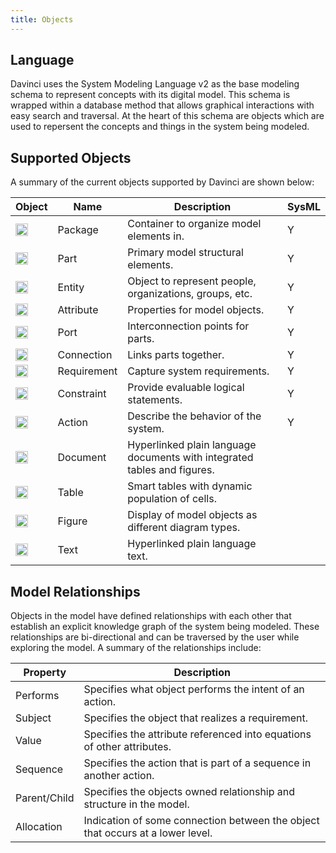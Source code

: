 ```yaml
---
title: Objects
---
```

## Language
Davinci uses the System Modeling Language v2 as the base modeling schema to represent concepts with its digital model. This schema is wrapped within a database method that allows graphical interactions with easy search and traversal. At the heart of this schema are objects which are used to repersent the concepts and things in the system being modeled.


## Supported Objects

A summary of the current objects supported by Davinci are shown below:

| Object                                             | Name | Description                           | SysML |
| ----------------------------------------------------- | ------  | ------------------------------------- | ----- |
| <img height="20" noZoom src="/images/objecticons/package.svg" /> | Package | Container to organize model elements in. |Y|
| <img height="20" noZoom src="/images/objecticons/part.svg" />    | Part | Primary model structural elements.       | Y |
| <img height="20" noZoom src="/images/objecticons/entity.svg" />      | Entity | Object to represent people, organizations, groups, etc. | Y |
| <img height="20" noZoom src="/images/objecticons/attribute.svg" />   | Attribute | Properties for model objects. | Y |
| <img height="20" noZoom src="/images/objecticons/port.svg" /> | Port | Interconnection points for parts. | Y |
| <img height="20" noZoom src="/images/objecticons/connection.svg" />  | Connection | Links parts together. | Y |
| <img height="20" noZoom src="/images/objecticons/requirement.svg" />    | Requirement | Capture system requirements. | Y |
| <img height="20" noZoom src="/images/objecticons/constraint.svg" />     | Constraint | Provide evaluable logical statements. | Y |
| <img height="20" noZoom src="/images/objecticons/action.svg" />       | Action | Describe the behavior of the system. | Y |
| <img height="20" noZoom src="/images/objecticons/document.svg" />      | Document | Hyperlinked plain language documents with integrated tables and figures. |  |
| <img height="20" noZoom src="/images/objecticons/table.svg" />  | Table | Smart tables with dynamic population of cells. |  |
| <img height="20" noZoom src="/images/objecticons/figure.svg" />     | Figure  | Display of model objects as different diagram types. |  |
| <img height="20" noZoom src="/images/objecticons/text.svg" />    | Text | Hyperlinked plain language text. |  |



## Model Relationships

Objects in the model have defined relationships with each other that establish an explicit knowledge graph of the system being modeled. These relationships are bi-directional and can be traversed by the user while exploring the model. A summary of the relationships include: 

| Property | Description                           |
| -------- | ------------------------------------- |
| Performs     | Specifies what object performs the intent of an action.                   |
| Subject      |Specifies the object that realizes a requirement.                        |
| Value   | Specifies the attribute referenced into equations of other attributes. |
| Sequence   | Specifies the action that is part of a sequence in another action. |
| Parent/Child   | Specifies the objects owned relationship and structure in the model. |
| Allocation   | Indication of some connection between the object that occurs at a lower level. |



